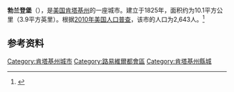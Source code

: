 {{Infobox City 
|chinese_name = 勃兰登堡
|official_name = Brandenburg
|image_flag = 
|image_seal = 
|image_skyline = 
|image_map = KYMap-doton-Brandenburg.PNG
|map_caption =
|subdivision_type = [[國家|國家]]
|subdivision_name = {{USA}}
|leader_title = 
|leader_name = 
|subdivision_type1 = [[美國行政區劃|州]]
|subdivision_name1 = [[肯塔基州|肯塔基州]]
|subdivision_type2 = [[肯塔基州行政区划|县]]
|subdivision_name2 = Meade
|found_title            = 正式立市
|found_date             = 1825年
|area_total = 10.1
|area_land = 
|area_water = 
|population_as_of = 2010
|population_total = 2,643
|population_density = 
|timezone = 
|utc_offset = 
|timezone_DST = 
|utc_offset_DST = 
}}

'''勃兰登堡'''（{{lang-en|'''Brandenburg'''}}），是[[美国|美国]][[肯塔基州|肯塔基州]]的一座城市。建立于1825年，面积约为10.1平方公里（3.9平方英里）。根据[[2010年美国人口普查|2010年美国人口普查]]，该市的人口为2,643人。<ref name="census">{{cite web|title=Census of Population and Housing|url=http://www.census.gov/prod/www/abs/decennial/|accessdate=November 18, 2011|publisher=U.S. Census Bureau|language=en-US|archiveurl=https://web.archive.org/web/20060208103743/http://www.census.gov/prod/www/abs/decennial/|archivedate=2006-02-08|dead-url=yes}}</ref>

== 参考资料 ==
{{reflist}}

[[Category:肯塔基州城市|Category:肯塔基州城市]]
[[Category:路易維爾都會區|Category:路易維爾都會區]]
[[Category:肯塔基州縣城|Category:肯塔基州縣城]]


{{Kentucky-stub}}